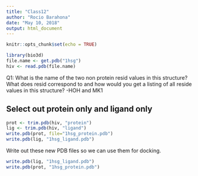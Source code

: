 ```yaml
---
title: "Class12"
author: "Rocio Barahona"
date: "May 10, 2018"
output: html_document
---
```


```r
knitr::opts_chunk$set(echo = TRUE)
```


```r

library(bio3d)
file.name <- get.pdb("1hsg")
hiv <- read.pdb(file.name)

```

Q1: What is the name of the two non protein resid values in this structure? What does resid
correspond to and how would you get a listing of all reside values in this structure?
-HOH and MK1

## Select out protein only and ligand only

```r

prot <- trim.pdb(hiv, "protein")
lig <- trim.pdb(hiv, "ligand")
write.pdb(prot, file="1hsg_protein.pdb")
write.pdb(lig, "1hsg_ligand.pdb")

```


Write out these new PDB files so we can use them for docking.

```r

write.pdb(lig, "1hsg_ligand.pdb")
write.pdb(prot, "1hsg_protein.pdb")

```








